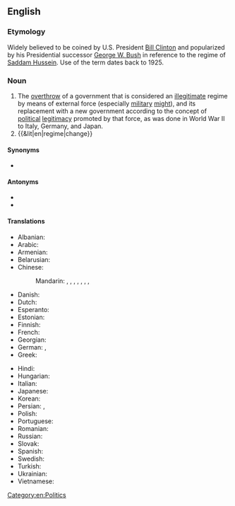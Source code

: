 ==English==
{{wikipedia}}

===Etymology===
Widely believed to be coined by U.S. President [[w:Bill Clinton|Bill Clinton]] and popularized by his Presidential successor [[w:George W. Bush|George W. Bush]] in reference to the regime of [[w:Saddam Hussein|Saddam Hussein]]. Use of the term dates back to 1925.

===Noun===
{{en-noun|~}}

# The [[overthrow]] of a government that is considered an [[illegitimate]] regime by means of external force (especially [[military]] [[might]]), and its replacement with a new government according to the concept of [[political]] [[legitimacy]] promoted by that force, as was done in World War II to Italy, Germany, and Japan.
# {{&lit|en|regime|change}}

====Synonyms====
* {{sense|in American strategic language}} {{l|en|rollback}}

====Antonyms====
* {{l|en|containment}}
* {{l|en|détente}}

====Translations====
{{trans-top|overthrow of a government}}
* Albanian: {{t-needed|sq}}
* Arabic: {{t|ar|تَغْيِير اَلْنِظَام}}
* Armenian: {{t+|hy|իշխանափոխություն|sc=Armn}}
* Belarusian: {{t-needed|be}}
* Chinese:
*: Mandarin: {{t|cmn|政權更迭}}, {{t|cmn|政权更迭|tr=zhèngquán gēngdié}}, {{t|cmn|政權交替}}, {{t|cmn|政权交替|tr=zhèngquán jiāotì}}, {{t|cmn|政權更換}}, {{t|cmn|政权更换|tr=zhèngquán gēnghuàn}}, {{t|cmn|政權變動}}, {{t|cmn|政权变动|tr=zhèngquán biàndòng}}
* Danish: {{t|da|regimeskifte|n}}
* Dutch: {{t|nl|regimeverandering|f}}
* Esperanto: {{t-needed|eo}}
* Estonian: {{t-needed|et}}
* Finnish: {{t|fi|[[regiimin]] [[vaihto]]}}
* French: {{t|fr|changement de régime|m}}
* Georgian: {{t-needed|ka}}
* German: {{t|de|Regimewechsel|m}}, {{t|de|Regimeänderung|f}}
* Greek: {{t|el|[[αλλαγή]] [[καθεστώς|καθεστώτος]]|f}}
{{trans-mid}}
* Hindi: {{t|hi|शासन में परिवर्तन|m|sc=Deva}}
* Hungarian: {{t-needed|hu}}
* Italian: {{t|it|cambiamento di regime|m}}
* Japanese: {{t|ja|政体の変更|tr=seitai no henkō}}
* Korean: {{t|ko|[[정권]][[교체]]}} {{q|refers to any change in administration, whether peaceful, violent, etc.}}
* Persian: {{t|fa|تغییر رژیم|tr=tağyir-e režim}}, {{t|fa|رژیم چنج|tr=režim čenj}}
* Polish: {{t|pl|transformacja ustrojowa|f}}
* Portuguese: {{t|pt|[[mudança]] [[de]] [[regime]]|f}}
* Romanian: {{t-needed|ro}}
* Russian: {{t|ru|сме́на режи́ма|f}}
* Slovak: {{t-needed|sk}}
* Spanish: {{t|es|cambio del régimen|m}}
* Swedish: {{t-needed|sv}}
* Turkish: {{t-needed|tr}}
* Ukrainian: {{t-needed|uk}}
* Vietnamese: {{t-needed|vi}}
{{trans-bottom}}

[[Category:en:Politics]]